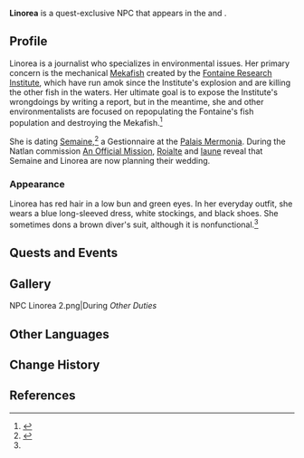{{Character Infobox
|type             = Quest NPC
|image            = NPC Linorea.png
|realname         = <!-- Optional, if different from in-game name -->
|deceased         = <!-- Past (for deceased prior to events of the game) or free response -->
|region           = Fontaine
|location         = Fontaine
|affiliation      = 
|title            = Journalist

|ancestry         = <!-- Clan/family -->
|father           = 
|mother           = 
|spouse           = 
|sibling          = 
|child            = 
|relative         = 

|voiceEN          = 
|voiceCN          = 
|voiceJP          = 
|voiceKR          = 
}}
'''Linorea''' is a quest-exclusive NPC that appears in the {{Quest|At Least the Fish Know}} and {{Quest|Other Duties}}.
<!--
==Location==
{{subst:#tag:gallery|
NPC Location {{subst:#titleparts:{{subst:PAGENAME}}}}.png{{subst:!}}{{subst:#titleparts:{{subst:PAGENAME}}}}'s location
NPC Location {{subst:#titleparts:{{subst:PAGENAME}}}} Context.png{{subst:!}}Additional context
}}
-->
==Profile==
<!--Detailed story/lore information goes here.-->
Linorea is a journalist who specializes in environmental issues. Her primary concern is the mechanical [[Mekafish]] created by the [[Fontaine Research Institute]], which have run amok since the Institute's explosion and are killing the other fish in the waters. Her ultimate goal is to expose the Institute's wrongdoings by writing a report, but in the meantime, she and other environmentalists are focused on repopulating the Fontaine's fish population and destroying the Mekafish.<ref name="ALTFK">{{Ref/Quest|At Least the Fish Know}}</ref>

She is dating [[Semaine]],<ref>{{Ref/Quest|Other Duties}}</ref> a Gestionnaire at the [[Palais Mermonia]]. During the Natlan commission [[An Official Mission]], [[Roialte]] and [[Iaune]] reveal that Semaine and Linorea are now planning their wedding.

===Appearance===
<!--Keep appearance section short and concise. Limit to 2 paragraphs with 3-4 sentences each.-->
Linorea has red hair in a low bun and green eyes. In her everyday outfit, she wears a blue long-sleeved dress, white stockings, and black shoes. She sometimes dons a brown diver's suit, although it is nonfunctional.<ref name="ALTFK" />

==Quests and Events==
{{Quests and Events}}
<!--
==Idle Quotes==
{{Dialogue Start}}
: {{DIcon|Idle}} {{Tx}}
:: {{A|VO {{subst:#titleparts:{{subst:PAGENAME}}}} 01.ogg}} "{{Tx}}"
{{Dialogue End}}

==Dialogue==
{{Dialogue Start}}
:'''{{subst:#titleparts:{{subst:PAGENAME}}}}:''' 
:{{DIcon}}
{{Dialogue End}}
<!--
==Event Dialogue==
===Event Name===
{{Dialogue Start}}
:'''{{subst:#titleparts:{{subst:PAGENAME}}}}:'''
{{Dialogue End}}
-->
==Gallery==
<gallery>
NPC Linorea 2.png|During ''Other Duties''
</gallery>

==Other Languages==
{{Other Languages|default_hidden=1
|en      = Linorea
|zhs     = 莉诺蕾娅
|zhs_rm  = Lìnuòlěiyà
|zht     = 莉諾蕾婭
|zht_rm  = Lìnuòlěiyà
|ja      = リノレア
|ja_rm   = Rinorea
|ko      = 리노레아
|es      = Linorea
|fr      = Linorea
|ru      = Линорея
|th      = Linorea
|vi      = Linorea
|de      = Linorea
|id      = Linorea
|pt      = Linorea
|tr      = Linorea
|it      = Linorea
}}

==Change History==
{{Change History|4.0}}

==References==
{{Reflist}}